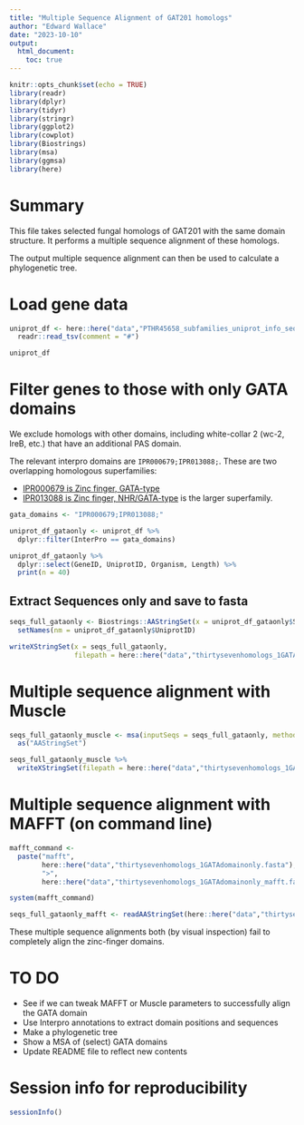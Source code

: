 ```yaml
---
title: "Multiple Sequence Alignment of GAT201 homologs"
author: "Edward Wallace"
date: "2023-10-10"
output: 
  html_document:
    toc: true
---
```


```r
knitr::opts_chunk$set(echo = TRUE)
library(readr)
library(dplyr)
library(tidyr)
library(stringr)
library(ggplot2)
library(cowplot)
library(Biostrings)
library(msa)
library(ggmsa)
library(here)
```

# Summary

This file takes selected fungal homologs of GAT201 with the same domain structure.
It performs a multiple sequence alignment of these homologs.

The output multiple sequence alignment can then be used to calculate a phylogenetic tree.

# Load gene data

```r
uniprot_df <- here::here("data","PTHR45658_subfamilies_uniprot_info_sequences.txt") %>% 
  readr::read_tsv(comment = "#")

uniprot_df
```


# Filter genes to those with only GATA domains

We exclude homologs with other domains, including white-collar 2 (wc-2, lreB, etc.) that have an additional PAS domain.

The relevant interpro domains are `IPR000679;IPR013088;`. These are two overlapping homologous superfamilies:

- [IPR000679 is Zinc finger, GATA-type](https://www.ebi.ac.uk/interpro/entry/InterPro/IPR000679/)
- [IPR013088 is Zinc finger, NHR/GATA-type](https://www.ebi.ac.uk/interpro/entry/InterPro/IPR013088/) is the larger superfamily.

```r
gata_domains <- "IPR000679;IPR013088;"

uniprot_df_gataonly <- uniprot_df %>%
  dplyr::filter(InterPro == gata_domains)

uniprot_df_gataonly %>% 
  dplyr::select(GeneID, UniprotID, Organism, Length) %>%
  print(n = 40)
```

## Extract Sequences only and save to fasta

```r
seqs_full_gataonly <- Biostrings::AAStringSet(x = uniprot_df_gataonly$Sequence) %>%
  setNames(nm = uniprot_df_gataonly$UniprotID)

writeXStringSet(x = seqs_full_gataonly, 
                filepath = here::here("data","thirtysevenhomologs_1GATAdomainonly.fasta"))
```


# Multiple sequence alignment with Muscle

```r
seqs_full_gataonly_muscle <- msa(inputSeqs = seqs_full_gataonly, method = "Muscle") %>% 
  as("AAStringSet")

seqs_full_gataonly_muscle %>% 
  writeXStringSet(filepath = here::here("data","thirtysevenhomologs_1GATAdomainonly_muscle.fasta"))
```

# Multiple sequence alignment with MAFFT (on command line)

```r
mafft_command <- 
  paste("mafft", 
        here::here("data","thirtysevenhomologs_1GATAdomainonly.fasta"),
        ">",
        here::here("data","thirtysevenhomologs_1GATAdomainonly_mafft.fasta"))

system(mafft_command)

seqs_full_gataonly_mafft <- readAAStringSet(here::here("data","thirtysevenhomologs_1GATAdomainonly_muscle.fasta"))
```

These multiple sequence alignments both (by visual inspection) fail to completely align the zinc-finger domains.

# TO DO

- See if we can tweak MAFFT or Muscle parameters to successfully align the GATA domain
- Use Interpro annotations to extract domain positions and sequences
- Make a phylogenetic tree
- Show a MSA of (select) GATA domains
- Update README file to reflect new contents


# Session info for reproducibility

```r
sessionInfo()
```
